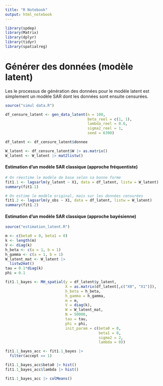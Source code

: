 ```yaml
---
title: "R Notebook"
output: html_notebook
---
```

```r
library(spdep)
library(Matrix)
library(dplyr)
library(tidyr)
library(spatialreg)
```

# Générer des données (modèle latent)

Les le processus de génération des données pour le modèle latent est simplement un modèle SAR dont les données sont ensuite censurées.

```r

source("simul data.R")

df_censure_latent <- gen_data_latent(n = 100,
                                     beta_reel = c(1, 1),
                                     lambda_reel = 0.6,
                                     sigma2_reel = 1,
                                     seed = 6390)

df_latent <- df_censure_latent$donnee

W_latent <- df_censure_latent$W |> as.matrix()
W_latent <- W_latent |> mat2listw()
```

#### Estimation d'un modèle SAR classique (approche fréquentiste)

```r
# On réestime le modèle de base selon sa bonne forme
fit1.1 <- lagsarlm(y_latent ~ X1, data = df_latent, listw = W_latent)
summary(fit1.1)

# On estime le modèle original, mais sur les données censurées
fit1.2 <- lagsarlm(y_obs ~ X1, data = df_latent, listw = W_latent)
summary(fit1.2)
```

#### Estimation d'un modèle SAR classique (approche bayésienne)

```r
source("estimation_latent.R")

m <- c(beta0 = 0, beta1 = 0)
k <- length(m)
V <- diag(k)
h_beta <- c(a = 1, b = 1)
h_gamma <- c(a = 1, b = 1)
W_latent_mat <- W_latent |> 
  listw2mat()
tau = 0.1*diag(k)
phi = 0.1

fit1.1_bayes <- MH_spatial(y = df_latent$y_latent,
                           X = as.matrix(df_latent[,c("X0", "X1")]),
                           h_beta = h_beta,
                           h_gamma = h_gamma,
                           m = m,
                           V = diag(k),
                           W = W_latent_mat,
                           N = 50000,
                           tau = tau,
                           phi = phi,
                           init_param = c(beta0 = 0, 
                                          beta1 = 0, 
                                          sigma2 = 2, 
                                          lambda = 0))

fit1.1_bayes_acc <- fit1.1_bayes |> 
  filter(accept == 1)

fit1.1_bayes_acc$beta0 |> hist()
fit1.1_bayes_acc$lambda |> hist()

fit1.1_bayes_acc |> colMeans()

```

